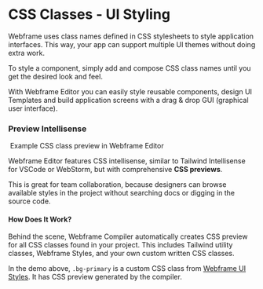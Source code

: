 
# CSS Classes - UI Styling

Webframe uses class names defined in CSS stylesheets to style application interfaces. This way, your app can support multiple UI themes without doing extra work.

To style a component, simply add and compose CSS class names until you get the desired look and feel.

With Webframe Editor you can easily style reusable components, design UI Templates and build application screens with a drag & drop GUI (graphical user interface).

### Preview Intellisense

<View className='debossed center padding-largest radius margin-v'>
  <Image className='radius box-shadow-large' name='css-class-preview.png' style={{maxWidth: 'min(700px, 100%)'}} />
  Example CSS class preview in Webframe Editor
</View>

Webframe Editor features CSS intellisense, similar to Tailwind Intellisense for VSCode or WebStorm, but with comprehensive **CSS previews**.

This is great for team collaboration, because designers can browse available styles in the project without searching docs or digging in the source code.

#### How Does It Work?

Behind the scene, Webframe Compiler automatically creates CSS preview for all CSS classes found in your project. This includes Tailwind utility classes, Webframe Styles, and your own custom written CSS classes.

In the demo above, `.bg-primary` is a custom CSS class from [Webframe UI Styles](/docs/ui/styles). It has CSS preview generated by the compiler.
